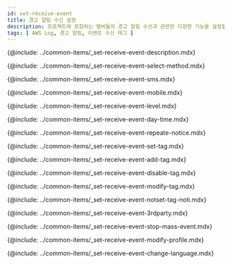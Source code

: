 ```yaml
---
id: set-receive-event
title: 경고 알림 수신 설정
description: 프로젝트에 포함하는 멤버들의 경고 알림 수신과 관련한 다양한 기능을 설정할 수 있습니다.
tags: [ AWS Log, 경고 알림, 이벤트 수신 태그 ]
---
```


{@include: ../common-items/_set-receive-event-description.mdx}  

<!-- 수신 수단 선택하기 -->
{@include: ../common-items/_set-receive-event-select-method.mdx}

<!-- SMS 알림 수신 추가하기 -->
{@include: ../common-items/_set-receive-event-sms.mdx}

<!-- 모바일 알림 수신 추가하기 -->
{@include: ../common-items/_set-receive-event-mobile.mdx}

<!-- 수신 레벨 선택하기 -->
{@include: ../common-items/_set-receive-event-level.mdx}

<!-- 요일 및 시간별 알람 설정하기 -->
{@include: ../common-items/_set-receive-event-day-time.mdx}  

<!-- 경고 알림 반복 설정하기 -->
{@include: ../common-items/_set-receive-event-repeate-notice.mdx}

<!-- 팀별, 사용자별 알림 설정하기 -->
{@include: ../common-items/_set-receive-event-set-tag.mdx}

<!-- 이벤트 수신 태그 추가하기 -->
{@include: ../common-items/_set-receive-event-add-tag.mdx}

<!-- 이벤트 수신 태그 해제하기 -->
{@include: ../common-items/_set-receive-event-disable-tag.mdx}

<!-- 이벤트 수신 태그 수정 및 삭제하기 -->
{@include: ../common-items/_set-receive-event-modify-tag.mdx}

<!-- 수신 태그 미설정 알림 -->
{@include: ../common-items/_set-receive-event-notset-tag-noti.mdx}

<!-- 3rd 파티 플러그인 알림 추가하기 -->
{@include: ../common-items/_set-receive-event-3rdparty.mdx}

<!-- 대량 알림 발생 방지 -->
{@include: ../common-items/_set-receive-event-stop-mass-event.mdx}

<!-- 경고 알림 사용자 설정하기 -->
{@include: ../common-items/_set-receive-event-modify-profile.mdx}

<!-- 경고 알림 언어 설정 -->
{@include: ../common-items/_set-receive-event-change-language.mdx}
